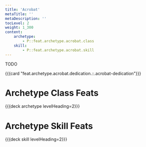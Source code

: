 ```yaml
---
title: 'Acrobat'
metaTitle: ''
metaDescription: ''
tocLevel: 2
weight: 1_300
content:
    archetype:
        - P::feat.archetype.acrobat.class
    skill:
        - P::feat.archetype.acrobat.skill
---
```


TODO

{{{card "feat.archetype.acrobat.dedication.::.acrobat-dedication"}}}

# Archetype Class Feats

{{{deck archetype levelHeading=2}}}

# Archetype Skill Feats

{{{deck skill levelHeading=2}}}